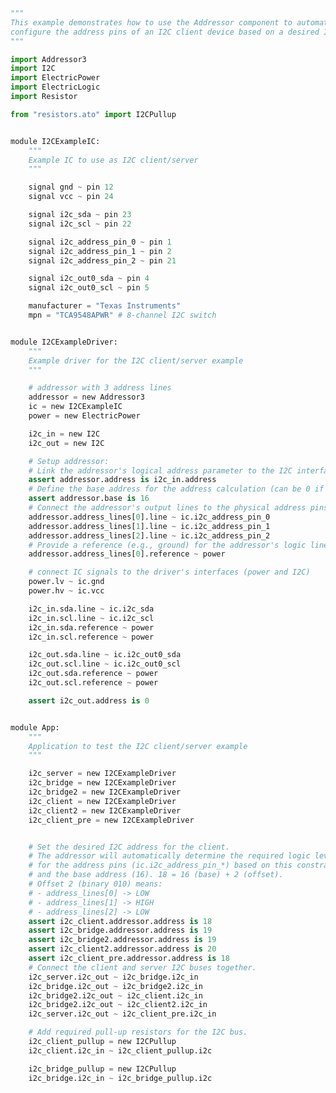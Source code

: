 
```python
"""
This example demonstrates how to use the Addressor component to automatically
configure the address pins of an I2C client device based on a desired I2C address.
"""

import Addressor3
import I2C
import ElectricPower
import ElectricLogic
import Resistor

from "resistors.ato" import I2CPullup


module I2CExampleIC:
    """
    Example IC to use as I2C client/server
    """

    signal gnd ~ pin 12
    signal vcc ~ pin 24

    signal i2c_sda ~ pin 23
    signal i2c_scl ~ pin 22

    signal i2c_address_pin_0 ~ pin 1
    signal i2c_address_pin_1 ~ pin 2
    signal i2c_address_pin_2 ~ pin 21

    signal i2c_out0_sda ~ pin 4
    signal i2c_out0_scl ~ pin 5

    manufacturer = "Texas Instruments"
    mpn = "TCA9548APWR" # 8-channel I2C switch


module I2CExampleDriver:
    """
    Example driver for the I2C client/server example
    """

    # addressor with 3 address lines
    addressor = new Addressor3
    ic = new I2CExampleIC
    power = new ElectricPower

    i2c_in = new I2C
    i2c_out = new I2C

    # Setup addressor:
    # Link the addressor's logical address parameter to the I2C interface's address parameter.
    assert addressor.address is i2c_in.address
    # Define the base address for the address calculation (can be 0 if no base offset).
    assert addressor.base is 16
    # Connect the addressor's output lines to the physical address pins of the IC.
    addressor.address_lines[0].line ~ ic.i2c_address_pin_0
    addressor.address_lines[1].line ~ ic.i2c_address_pin_1
    addressor.address_lines[2].line ~ ic.i2c_address_pin_2
    # Provide a reference (e.g., ground) for the addressor's logic lines.
    addressor.address_lines[0].reference ~ power

    # connect IC signals to the driver's interfaces (power and I2C)
    power.lv ~ ic.gnd
    power.hv ~ ic.vcc

    i2c_in.sda.line ~ ic.i2c_sda
    i2c_in.scl.line ~ ic.i2c_scl
    i2c_in.sda.reference ~ power
    i2c_in.scl.reference ~ power

    i2c_out.sda.line ~ ic.i2c_out0_sda
    i2c_out.scl.line ~ ic.i2c_out0_scl
    i2c_out.sda.reference ~ power
    i2c_out.scl.reference ~ power

    assert i2c_out.address is 0


module App:
    """
    Application to test the I2C client/server example
    """

    i2c_server = new I2CExampleDriver
    i2c_bridge = new I2CExampleDriver
    i2c_bridge2 = new I2CExampleDriver
    i2c_client = new I2CExampleDriver
    i2c_client2 = new I2CExampleDriver
    i2c_client_pre = new I2CExampleDriver


    # Set the desired I2C address for the client.
    # The addressor will automatically determine the required logic levels
    # for the address pins (ic.i2c_address_pin_*) based on this constraint
    # and the base address (16). 18 = 16 (base) + 2 (offset).
    # Offset 2 (binary 010) means:
    # - address_lines[0] -> LOW
    # - address_lines[1] -> HIGH
    # - address_lines[2] -> LOW
    assert i2c_client.addressor.address is 18
    assert i2c_bridge.addressor.address is 19
    assert i2c_bridge2.addressor.address is 19
    assert i2c_client2.addressor.address is 20
    assert i2c_client_pre.addressor.address is 18
    # Connect the client and server I2C buses together.
    i2c_server.i2c_out ~ i2c_bridge.i2c_in
    i2c_bridge.i2c_out ~ i2c_bridge2.i2c_in
    i2c_bridge2.i2c_out ~ i2c_client.i2c_in
    i2c_bridge2.i2c_out ~ i2c_client2.i2c_in
    i2c_server.i2c_out ~ i2c_client_pre.i2c_in

    # Add required pull-up resistors for the I2C bus.
    i2c_client_pullup = new I2CPullup
    i2c_client.i2c_in ~ i2c_client_pullup.i2c

    i2c_bridge_pullup = new I2CPullup
    i2c_bridge.i2c_in ~ i2c_bridge_pullup.i2c

```
